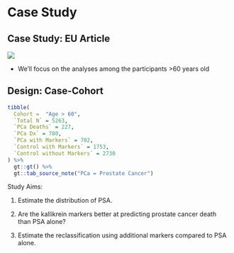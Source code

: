 # Case Study

## Case Study: EU Article

![](images/eu-article.png){fig-align="center"}

* We'll focus on the analyses among the participants >60 years old

## Design: Case-Cohort

```r
tibble(
  Cohort =  "Age > 60",
  `Total N` = 5263,
  `PCa Deaths` = 227,
  `PCa Dx` = 780,
  `PCa with Markers` = 702,
  `Control with Markers` = 1753,
  `Control without Markers` = 2730
) %>%
  gt::gt() %>%
  gt::tab_source_note("PCa = Prostate Cancer")
```

Study Aims:

1. Estimate the distribution of PSA.

1. Are the kallikrein markers better at predicting prostate cancer death than PSA alone?

1. Estimate the reclassification using additional markers compared to PSA alone.